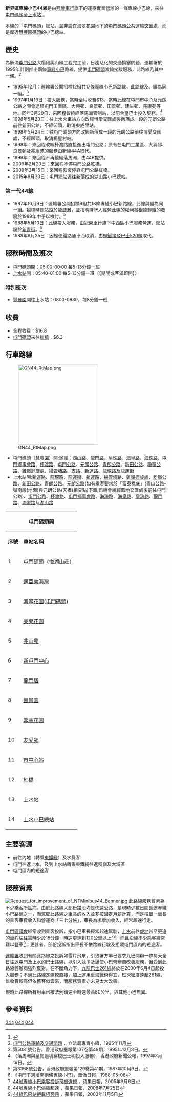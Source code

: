 {{公共汽車路線基礎資訊
| 代表圖像= NTMinibus44 VX9012.jpg
| 代表圖像二= UB4956-GMB44.jpg
| 經營者= 冠榮車行
| 路線名稱= 新界區專線小巴44線
| 路線用車= [[豐田Coaster|豐田Coaster]]
| 全程行駛里程= 28.5公里
| 起點站= [[屯門碼頭|屯門碼頭]]
| 途經地點= [[蝴蝶邨|蝴蝶邨]]、[[友愛邨|友愛邨]]、[[安定邨|安定邨]]、[[屯門市中心|屯門市中心]]、[[元朗公路|元朗公路]]、[[新田公路|新田公路]]、[[粉嶺公路|粉嶺公路]]
| 終點站= [[上水巴士總站|上水站]]
| 起點站服務時間= 05:00-00:00
| 終點站服務時間= 05:40-01:00
| 班次頻率= 2-3分鐘一班 
| 全程收費= $16.8
| 分段收費站點= [[屯門碼頭|屯門碼頭]]來往[[虹橋|虹橋]]：$6.3
| 主要競爭交通= [[新界區專線小巴44A線|新界區專線小巴44A線]]<br>[[九龍巴士261線|九龍巴士261線]]
}}

'''新界區專線小巴44線'''是由[[冠榮車行|冠榮車行]]旗下的運泰實業營辦的一條專線小巴線，來往[[屯門碼頭|屯門碼頭]]至[[上水巴士總站|上水站]]<ref>{{Cite web |url=http://hketransport.td.gov.hk/ris_page/get_gmb_detail.php?route_id=2245&lang=TC |title=運輸署- 新界區專線小巴路線第44號 |access-date=2016-12-18 |archive-url=https://web.archive.org/web/20161221013132/http://hketransport.td.gov.hk/ris_page/get_gmb_detail.php?route_id=2245&lang=TC |archive-date=2016-12-21 |dead-url=no }}</ref>。

本線的「屯門碼頭」總站，並非設在海翠花園地下的[[屯門碼頭公共運輸交匯處|屯門碼頭公共運輸交匯處]]，而是鄰近[[慧豐園碼頭|慧豐園碼頭]]的小巴總站。

==歷史==
為解決[[屯門公路|屯門公路]]大欖段爬山線工程完工前，日趨惡化的交通擠塞問題，運輸署於1995年計劃推出兩條[[專綫小巴|專綫小巴]]路線，提供[[屯門碼頭|屯門碼頭]]渡輪接駁服務，此路線乃其中一條。<ref>[http://library.legco.gov.hk:1080/record=b1117207 屯門公路運輸及交通問題] {{Wayback|url=http://library.legco.gov.hk:1080/record=b1117207 |date=20200414150814 }}，立法局專責小組，1995年11月</ref>
* 1995年12月：運輸署公開招標12組共17條專線小巴新路線，此路線及{{NTGMB|45}}、{{NTGMB|49S}}編為同一組。<ref>第5081號公告，香港政府憲報第137卷第49期，1995年12月8日。</ref>
*1997年1月13日：投入服務，當時全程收費$13，當時此線在屯門市中心及元朗公路之間會途經屯門工業區、大興邨、良景邨、田景邨、建生邨、兆康苑等地。同年3月20日，來回程皆繞經落馬洲管制站，以配合皇巴士投入服務。<ref>〈落馬洲與皇崗過境穿梭巴士明投入服務〉，香港政府新聞公報，1997年3月19日。</ref>
*1998年5月23日：往上水火車站方向改經博愛交匯處後新落成一段的元朗公路前往新田公路，不經凹頭，取消東成里站。
*1998年5月24日：往屯門碼頭方向改經新落成一段的元朗公路前往博愛交匯處，不經凹頭，取消楊屋村站。
*1998年：來回程改經杯渡路直接進出屯門公路；原有在屯門工業區、大興邨、良景邨及兆康苑的服務由新線44A取代。
*1999年：來回程不再繞經落馬洲，由44B提供。
*2009年2月20日：來回程不停屯門公路紅橋。
*2009年3月15日：來回程恢復停靠屯門公路紅橋。
*2015年8月30日：屯門總站遷往新落成的湖山路小巴總站。
===第一代44線===
* 1987年10月9日：運輸署公開招標9組共18條專綫小巴新路線，此線與{{NTGMB|43}}編為同一組。招標時總站設於[[龍鼓灘|龍鼓灘]]，並指明持牌人經營此線的權利擬根據輕鐵的發展於1989年中予以檢討。<ref>第3368號公告，香港政府憲報第129卷第41期，1987年10月9日。</ref>
* 1988年5月10日：此線投入服務，由冠榮車行旗下中西區小巴服務營運，總站設於[[新青街|新青街]]。<ref>《屯門下週增開兩條專線小巴》，華僑日報，1988-05-08</ref>
* 1988年9月25日：因輕便鐵路通車而取消，由[[港鐵巴士K52綫|輕鐵接駁巴士520線]]取代。

==服務時間及班次==
*[[屯門碼頭|屯門碼頭]]開：05:00-00:00 每5-13分鐘一班
*[[上水巴士總站|上水站]]開：05:40-01:00 每5-13分鐘一班（【期間或客滿即開】）

===特別班次===
*[[豐景園|豐景園]]開往上水站：0800-0830，每8分鐘一班

==收費==
*全程收費：$16.8
*[[屯門碼頭|屯門碼頭]]來往[[紅橋_(香港)|紅橋]]：$6.3

==行車路線==
[[File:GN44_RtMap.png|250px]]
*屯門碼頭（[[慧豐園|慧豐園]]）開:途經：[[湖山路|湖山路]]、[[龍門路|龍門路]]、[[皇珠路|皇珠路]]、[[海皇路|海皇路]]、[[海珠路_(香港)|海珠路]]、[[屯門鄉事會路|屯門鄉事會路]]、[[杯渡路|杯渡路]]、[[屯門公路|屯門公路]]、[[元朗公路|元朗公路]]、[[青朗公路|青朗公路]]、[[新田公路|新田公路]]、[[粉嶺公路|粉嶺公路]]、[[雞嶺迴旋處|雞嶺迴旋處]]、[[掃管埔路|掃管埔路]]、支路、[[新運路|新運路]]、[[龍琛路|龍琛路]]及[[龍運街|龍運街]]
*上水站開:[[新運路|新運路]]、[[龍琛路|龍琛路]]、[[龍運街|龍運街]]、[[新運路|新運路]]、[[掃管埔路|掃管埔路]]、[[雞嶺迴旋處|雞嶺迴旋處]]、[[粉嶺公路|粉嶺公路]]、[[新田公路|新田公路]]、[[青朗公路|青朗公路]]、[[元朗公路|元朗公路]](如有乘客要求於「富泰橋底」(青山公路-嶺南段(地面)與元朗公路(天橋)相交點)下車,司機會繞經藍地交匯處後前往屯門公路)、[[屯門公路|屯門公路]]、[[杯渡路|杯渡路]]、[[屯門鄉事會路|屯門鄉事會路]]、[[海珠路_(香港)|海珠路]]、[[海皇路|海皇路]]、[[皇珠路|皇珠路]]、[[龍門路|龍門路]]、[[湖翠路|湖翠路]]及[[湖山路|湖山路]]

{| class="wikitable" style="text-align: center"
! colspan="4" |屯門碼頭開!! colspan="4" |上水站開
|-
!'''序號'''!!'''車站名稱'''!!'''位置'''!!'''序號'''!!'''車站名稱'''!!'''位置'''
|-
|1||[[屯門碼頭|屯門碼頭]]（[[悦湖山莊|悦湖山莊]]）||[[湖山路|湖山路]]||1|| colspan="2" |[[上水巴士總站|上水小巴總站]]
|-
|2||[[邁亞美海灣|邁亞美海灣]]|| rowspan="3" |[[湖翠路|湖翠路]]||2||[[紅橋_(香港)|紅橋]]||[[屯門公路|屯門公路]]
|-
|3||[[海翠花園|海翠花園]]([[屯門碼頭公共運輸交匯處|屯門碼頭]])||3||[[屯門市中心|屯門市中心]]|| rowspan="3" |[[屯門鄉事會路|屯門鄉事會路]]
|-
|4||[[美樂花園|美樂花園]]||4||[[安定邨|安定邨]] 
|-
|5||[[兆山苑|兆山苑]]|| rowspan="3" |[[龍門路_(香港)|龍門路]]||5||[[兆麟苑|兆麟苑]]
|-
|6||[[新屯門中心|新屯門中心]]||6||[[豐景園站|豐景園]]||[[海珠路_(香港)|海珠路]]
|-
|7||[[龍門居|龍門居]]||7||[[富健花園|富健花園]]|| rowspan="3" |[[龍門路_(香港)|龍門路]]
|-
|8||[[豐景園站|豐景園]]|| rowspan="2" |[[海珠路_(香港)|海珠路]]||8||[[新屯門中心|新屯門中心]]
|-
|9||[[翠寧花園|翠寧花園]]||9||[[兆山苑|兆山苑]]
|-
|10||[[友愛邨|友愛邨]]|| rowspan="2" |[[屯門鄉事會路|屯門鄉事會路]]||10||[[蝴蝶邨|蝴蝶邨蝶心樓]]|| rowspan="4" |[[湖翠路|湖翠路]]
|-
|11||[[市中心站_(香港)|市中心站]]||11||[[湖景邨|湖景邨湖碧樓]]
|-
|12||[[紅橋_(香港)|紅橋]]||[[屯門公路|屯門公路]]||12||[[兆禧苑|兆禧苑]]([[屯門碼頭|屯門碼頭]])
|-
|13||[[上水站_(香港)|上水站]]||[[新運路|新運路]]||13||[[邁亞美海灣|邁亞美海灣]]
|-
|14|| colspan="2" |[[上水巴士總站|上水小巴總站]]||14||[[屯門碼頭|屯門碼頭]]（[[悦湖山莊|悦湖山莊]]）||[[湖山路|湖山路]]
|}

==主要客源==
*前往內地（轉乘[[東鐵綫|東鐵綫]]）及水貨客
*屯門往返上水，及到上水站轉乘東鐵綫往返粉嶺及大埔區
*屯門區內的短途客

==服務質素==
[[File:Request_for_improvement_of_NTMinibus44_Banner.jpg|thumb]]
此路線服務質素為不少乘客所詬病。由於此路線大部份路段均是快速公路，是現時少數日間長途專綫小巴路線之一，而駕駛此路線之車長的收入並非按固定月薪計算，而是按單一車長的乘客車費收入和營運商「三七分帳」，車長為求增加收入，經常超速行走。

[[屯門區議會|屯門區議會]]經常收到乘客投訴，指小巴車長經常超速駕駛，[[上水|上水]]前往[[虎地|虎地]]甚至更遠的車程往往需時少於15分鐘，時速更達到120公里以上<ref>[https://hk.news.appledaily.com/local/daily/article/20050906/5199594 44號專線小巴乘客投訴司機違規] {{Wayback|url=https://hk.news.appledaily.com/local/daily/article/20050906/5199594 |date=20180516103013 }}，蘋果日報，2005年9月6日</ref><ref>[https://hk.news.appledaily.com/local/daily/article/20080725/11390450 44號專線小巴偷雞超速] {{Wayback|url=https://hk.news.appledaily.com/local/daily/article/20080725/11390450 |date=20180516015121 }}，蘋果日報，2008年7月25日</ref>，而且沿線不少乘客經常難以登車<ref>[https://hk.news.appledaily.com/local/daily/article/20031105/3643353 44綠巴飛站拒載招客怨] {{Wayback|url=https://hk.news.appledaily.com/local/daily/article/20031105/3643353 |date=20180708162324 }}，蘋果日報，2003年11月5日</ref>；更甚者，部份投訴指出車長不依路線行駛及拒載屯門區內的短途客。

[[運輸署|運輸署]]收到有關此路線之投訴如雪片飛來，引致署方早已要求九巴開辦一條每天全日往返屯門及上水的巴士路線，以引入競爭及逼使小巴營辦商改善服務，但受到此路線營辦商強烈反對。在不斷角力下，[[九龍巴士261線|九龍巴士261線]]終於在2000年6月4日起投入服務；不過此路線定線較直接，加上運用車海戰術得宜，班次密度遠超261線，雖收費較高但依舊客似雲來，而服務質素亦未見太大改善。

現時此路線所有用車已按法例鎖速至時速最高80公里，與其他小巴無異。

==參考資料==
<references />
{{馬亞木}}{{屯門區小巴路線列表}}{{香港北區小巴路線列表}}

[[Category:新界區小巴路線|044]]
[[Category:屯門區小巴路線|044]]
[[Category:香港北區小巴路線|044]]